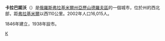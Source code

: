 {{coord|56|19|N|39|48|E|display=title}}
'''卡拉巴諾沃'''（{{lang-ru|Караба́ново}}）是[[俄羅斯|俄羅斯]][[弗拉基米爾州|弗拉基米爾州]][[亞歷山德羅夫區|亞歷山德羅夫區]]的一個城市，位於州的西北部，距[[弗拉基米尔_(俄罗斯)|弗拉基米爾]]以西110公里。2002年人口16,015人。

1846年建立，1938年設市。

{{弗拉基米爾州城市}}
{{Russia-geo-stub}}
[[Category:弗拉基米爾州城市|К]]